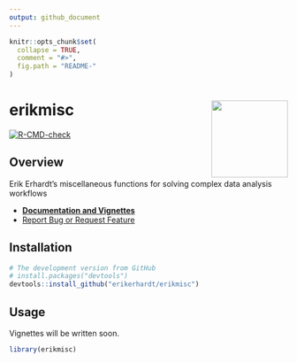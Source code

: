 ```yaml
---
output: github_document
---
```

<!-- README.md is generated from README.Rmd. Please edit that file -->

```r
knitr::opts_chunk$set(
  collapse = TRUE,
  comment = "#>",
  fig.path = "README-"
)
```

# erikmisc <a href='https://github.com/erikerhardt/erikmisc'><img src='man/figures/erikmisc.png' align="right" height="138.5" /></a>

<!-- badges: start -->
[![R-CMD-check](https://github.com/erikerhardt/erikmisc/workflows/R-CMD-check/badge.svg)](https://github.com/erikerhardt/erikmisc/actions)
<!-- badges: end -->

## Overview

Erik Erhardt's miscellaneous functions for solving complex data analysis workflows


* <strong><a href="https://erikerhardt.github.io/erikmisc/">Documentation and Vignettes</a></strong>
* <a href="https://github.com/erikerhardt/erikmisc/issues">Report Bug or Request Feature</a>


## Installation

```r
# The development version from GitHub
# install.packages("devtools")
devtools::install_github("erikerhardt/erikmisc")
```

## Usage

Vignettes will be written soon.

```r
library(erikmisc)
```

